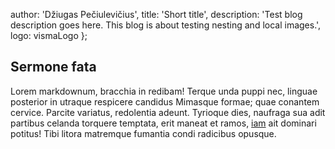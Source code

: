 
  author: 'Džiugas Pečiulevičius',
  title: 'Short title',
  description:
    'Test blog description goes here. This blog is about testing nesting and local images.',
  logo: vismaLogo
};


## Sermone fata

Lorem markdownum, bracchia in redibam! Terque unda puppi nec, linguae posterior
in utraque respicere candidus Mimasque formae; quae conantem cervice. Parcite
variatus, redolentia adeunt. Tyrioque dies, naufraga sua adit partibus celanda
torquere temptata, erit maneat et ramos, [iam](#) ait dominari
potitus! Tibi litora matremque fumantia condi radicibus opusque.
